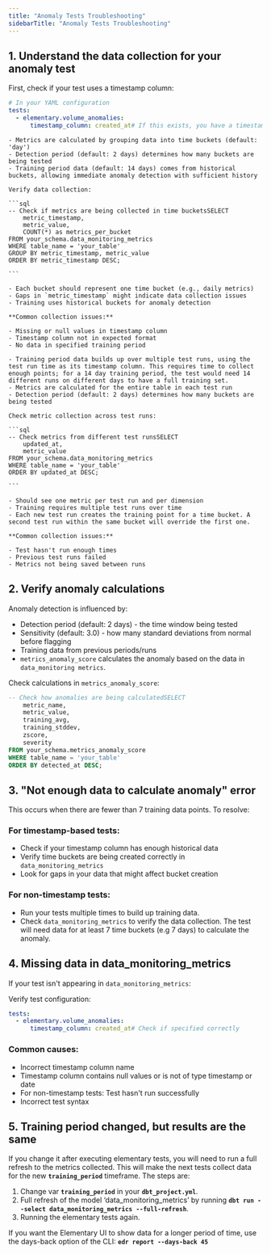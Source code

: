 ```yaml
---
title: "Anomaly Tests Troubleshooting"
sidebarTitle: "Anomaly Tests Troubleshooting"
---
```



## **1. Understand the data collection for your anomaly test**

First, check if your test uses a timestamp column:

```yaml
# In your YAML configuration
tests:
  - elementary.volume_anomalies:
      timestamp_column: created_at# If this exists, you have a timestamp-based test
```

<Accordion title="If you have a timestamp-based test (recommended)">

    - Metrics are calculated by grouping data into time buckets (default: 'day')
    - Detection period (default: 2 days) determines how many buckets are being tested
    - Training period data (default: 14 days) comes from historical buckets, allowing immediate anomaly detection with sufficient history
    
    Verify data collection:
    
    ```sql
    -- Check if metrics are being collected in time bucketsSELECT
        metric_timestamp,
        metric_value,
        COUNT(*) as metrics_per_bucket
    FROM your_schema.data_monitoring_metrics
    WHERE table_name = 'your_table'
    GROUP BY metric_timestamp, metric_value
    ORDER BY metric_timestamp DESC;
    
    ```
    
    - Each bucket should represent one time bucket (e.g., daily metrics)
    - Gaps in `metric_timestamp` might indicate data collection issues
    - Training uses historical buckets for anomaly detection
    
    **Common collection issues:**
    
    - Missing or null values in timestamp column
    - Timestamp column not in expected format
    - No data in specified training period

</Accordion>

<Accordion title="If you don't have a timestamp configured">

    - Training period data builds up over multiple test runs, using the test run time as its timestamp column. This requires time to collect enough points; for a 14 day training period, the test would need 14 different runs on different days to have a full training set.
    - Metrics are calculated for the entire table in each test run
    - Detection period (default: 2 days) determines how many buckets are being tested
    
    Check metric collection across test runs:
    
    ```sql
    -- Check metrics from different test runsSELECT
        updated_at,
        metric_value
    FROM your_schema.data_monitoring_metrics
    WHERE table_name = 'your_table'
    ORDER BY updated_at DESC;
    
    ```
    
    - Should see one metric per test run and per dimension
    - Training requires multiple test runs over time
    - Each new test run creates the training point for a time bucket. A second test run within the same bucket will override the first one.
    
    **Common collection issues:**
    
    - Test hasn't run enough times
    - Previous test runs failed
    - Metrics not being saved between runs

</Accordion>


## **2. Verify anomaly calculations**

Anomaly detection is influenced by:

- Detection period (default: 2 days) - the time window being tested
- Sensitivity (default: 3.0) - how many standard deviations from normal before flagging
- Training data from previous periods/runs
- `metrics_anomaly_score` calculates the anomaly based on the data in `data_monitoring metrics`.

Check calculations in `metrics_anomaly_score`:

```sql
-- Check how anomalies are being calculatedSELECT
    metric_name,
    metric_value,
    training_avg,
    training_stddev,
    zscore,
    severity
FROM your_schema.metrics_anomaly_score
WHERE table_name = 'your_table'
ORDER BY detected_at DESC;
```

## **3. "Not enough data to calculate anomaly" error**

This occurs when there are fewer than 7 training data points. To resolve:

### For timestamp-based tests:

- Check if your timestamp column has enough historical data
- Verify time buckets are being created correctly in `data_monitoring_metrics`
- Look for gaps in your data that might affect bucket creation

### For non-timestamp tests:

- Run your tests multiple times to build up training data.
- Check `data_monitoring_metrics` to verify the data collection. The test will need data for at least 7 time buckets (e.g 7 days) to calculate the anomaly.

## **4. Missing data in data_monitoring_metrics**

If your test isn't appearing in `data_monitoring_metrics`:

Verify test configuration:

```yaml
tests:
  - elementary.volume_anomalies:
      timestamp_column: created_at# Check if specified correctly
```

### Common causes:

- Incorrect timestamp column name
- Timestamp column contains null values or is not of type timestamp or date
- For non-timestamp tests: Test hasn't run successfully
- Incorrect test syntax

## 5. Training period changed, but results are the same

If you change it after executing elementary tests, you will need to run a full refresh to the metrics collected. This will make the next tests collect data for the new **`training_period`** timeframe. The steps are:

1. Change var **`training_period`** in your **`dbt_project.yml`**.
2. Full refresh of the model ‘data_monitoring_metrics’ by running **`dbt run --select data_monitoring_metrics --full-refresh`**.
3. Running the elementary tests again.

If you want the Elementary UI to show data for a longer period of time, use the days-back option of the CLI: **`edr report --days-back 45`**